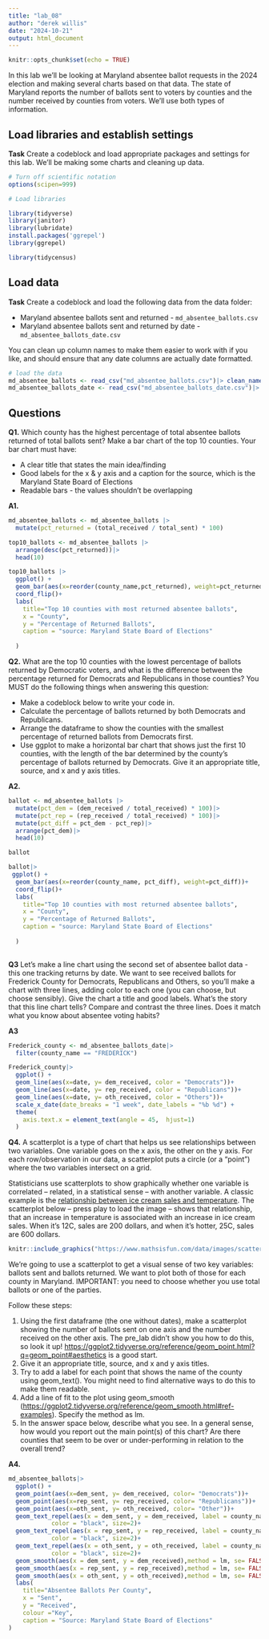 ```yaml
---
title: "lab_08"
author: "derek willis"
date: "2024-10-21"
output: html_document
---
```


```r
knitr::opts_chunk$set(echo = TRUE)
```

In this lab we'll be looking at Maryland absentee ballot requests in the 2024 election and making several charts based on that data. The state of Maryland reports the number of ballots sent to voters by counties and the number received by counties from voters. We'll use both types of information.

## Load libraries and establish settings

**Task** Create a codeblock and load appropriate packages and settings for this lab. We'll be making some charts and cleaning up data.

```r
# Turn off scientific notation
options(scipen=999)

# Load libraries

library(tidyverse)
library(janitor)
library(lubridate)
install.packages('ggrepel')
library(ggrepel)

library(tidycensus)
```

## Load data

**Task** Create a codeblock and load the following data from the data folder:

-   Maryland absentee ballots sent and returned - `md_absentee_ballots.csv`
-   Maryland absentee ballots sent and returned by date - `md_absentee_ballots_date.csv`

You can clean up column names to make them easier to work with if you like, and should ensure that any date columns are actually date formatted.

```r
# load the data
md_absentee_ballots <- read_csv("md_absentee_ballots.csv")|> clean_names()
md_absentee_ballots_date <- read_csv("md_absentee_ballots_date.csv")|> clean_names()
```

## Questions

**Q1.** Which county has the highest percentage of total absentee ballots returned of total ballots sent? Make a bar chart of the top 10 counties. Your bar chart must have:

-   A clear title that states the main idea/finding
-   Good labels for the x & y axis and a caption for the source, which is the Maryland State Board of Elections
-   Readable bars - the values shouldn't be overlapping

**A1.**

```r
md_absentee_ballots <- md_absentee_ballots |> 
  mutate(pct_returned = (total_received / total_sent) * 100)

top10_ballots <- md_absentee_ballots |>
  arrange(desc(pct_returned))|>
  head(10)

top10_ballots |>
  ggplot() +
  geom_bar(aes(x=reorder(county_name,pct_returned), weight=pct_returned))+
  coord_flip()+
  labs(
    title="Top 10 counties with most returned absentee ballots",
    x = "County",
    y = "Percentage of Returned Ballots",
    caption = "source: Maryland State Board of Elections"
    
  )
```

**Q2.** What are the top 10 counties with the lowest percentage of ballots returned by Democratic voters, and what is the difference between the percentage returned for Democrats and Republicans in those counties? You MUST do the following things when answering this question:

-   Make a codeblock below to write your code in.
-   Calculate the percentage of ballots returned by both Democrats and Republicans.
-   Arrange the dataframe to show the counties with the smallest percentage of returned ballots from Democrats first.
-   Use ggplot to make a horizontal bar chart that shows just the first 10 counties, with the length of the bar determined by the county's percentage of ballots returned by Democrats. Give it an appropriate title, source, and x and y axis titles.

**A2.**

```r
ballot <- md_absentee_ballots |>
  mutate(pct_dem = (dem_received / total_received) * 100)|>
  mutate(pct_rep = (rep_received / total_received) * 100)|>
  mutate(pct_diff = pct_dem - pct_rep)|>
  arrange(pct_dem)|>
  head(10)

ballot

ballot|>
 ggplot() +
  geom_bar(aes(x=reorder(county_name, pct_diff), weight=pct_diff))+
  coord_flip()+
  labs(
    title="Top 10 counties with most returned absentee ballots",
    x = "County",
    y = "Percentage of Returned Ballots",
    caption = "source: Maryland State Board of Elections"
    
  )
 
```

**Q3** Let's make a line chart using the second set of absentee ballot data - this one tracking returns by date. We want to see received ballots for Frederick County for Democrats, Republicans and Others, so you'll make a chart with three lines, adding color to each one (you can choose, but choose sensibly). Give the chart a title and good labels. What's the story that this line chart tells? Compare and contrast the three lines. Does it match what you know about absentee voting habits?

**A3**

```r
Frederick_county <- md_absentee_ballots_date|>
  filter(county_name == "FREDERICK")

Frederick_county|>
  ggplot() + 
  geom_line(aes(x=date, y= dem_received, color = "Democrats"))+
  geom_line(aes(x=date, y= rep_received, color = "Republicans"))+ 
  geom_line(aes(x=date, y= oth_received, color = "Others"))+
  scale_x_date(date_breaks = "1 week", date_labels = "%b %d") +
  theme(
    axis.text.x = element_text(angle = 45,  hjust=1)
  )
```

**Q4.** A scatterplot is a type of chart that helps us see relationships between two variables. One variable goes on the x axis, the other on the y axis. For each row/observation in our data, a scatterplot puts a circle (or a "point") where the two variables intersect on a grid.

Statisticians use scatterplots to show graphically whether one variable is correlated -- related, in a statistical sense -- with another variable. A classic example is the [relationship between ice cream sales and temperature](https://www.mathsisfun.com/data/scatter-xy-plots.html). The scatterplot below -- press play to load the image -- shows that relationship, that an increase in temperature is associated with an increase in ice cream sales. When it's 12C, sales are 200 dollars, and when it's hotter, 25C, sales are 600 dollars.

```r
knitr::include_graphics("https://www.mathsisfun.com/data/images/scatter-ice-cream1.svg")
```

We're going to use a scatterplot to get a visual sense of two key variables: ballots sent and ballots returned. We want to plot both of those for each county in Maryland. IMPORTANT: you need to choose whether you use total ballots or one of the parties.

Follow these steps:

1.  Using the first dataframe (the one without dates), make a scatterplot showing the number of ballots sent on one axis and the number received on the other axis. The pre_lab didn't show you how to do this, so look it up! <https://ggplot2.tidyverse.org/reference/geom_point.html?q=geom_point#aesthetics> is a good start.
2.  Give it an appropriate title, source, and x and y axis titles.
3.  Try to add a label for each point that shows the name of the county using geom_text(). You might need to find alternative ways to do this to make them readable.
4.  Add a line of fit to the plot using geom_smooth (<https://ggplot2.tidyverse.org/reference/geom_smooth.html#ref-examples>). Specify the method as lm.
5.  In the answer space below, describe what you see. In a general sense, how would you report out the main point(s) of this chart? Are there counties that seem to be over or under-performing in relation to the overall trend?

**A4.**

```r
md_absentee_ballots|>
  ggplot() + 
  geom_point(aes(x=dem_sent, y= dem_received, color= "Democrats"))+
  geom_point(aes(x=rep_sent, y= rep_received, color= "Republicans"))+
  geom_point(aes(x=oth_sent, y= oth_received, color= "Other"))+
  geom_text_repel(aes(x = dem_sent, y = dem_received, label = county_name), 
            color = "black", size=2)+
  geom_text_repel(aes(x = rep_sent, y = rep_received, label = county_name),
            color = "black", size=2)+
  geom_text_repel(aes(x = oth_sent, y = oth_received, label = county_name),
            color = "black", size=2)+
  geom_smooth(aes(x = dem_sent, y = dem_received),method = lm, se= FALSE, color= "pink")+
  geom_smooth(aes(x = rep_sent, y = rep_received),method = lm, se= FALSE, color= "blue")+
  geom_smooth(aes(x = oth_sent, y = oth_received),method = lm, se= FALSE, color= "green")+
  labs(
    title="Absentee Ballots Per County",
    x = "Sent",
    y = "Received",
    colour ="Key",
    caption = "Source: Maryland State Board of Elections"
)
```
